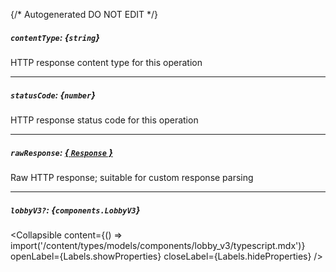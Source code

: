 {/* Autogenerated DO NOT EDIT  */}

##### `contentType`: *{`string`}*
HTTP response content type for this operation

---
##### `statusCode`: *{`number`}*
HTTP response status code for this operation

---
##### `rawResponse`: [*{ `Response` }*](https://developer.mozilla.org/en-US/docs/Web/API/Response)
Raw HTTP response; suitable for custom response parsing

---
##### `lobbyV3?`: *{`components.LobbyV3`}*

<Collapsible content={() => import('/content/types/models/components/lobby_v3/typescript.mdx')} openLabel={Labels.showProperties} closeLabel={Labels.hideProperties} />



